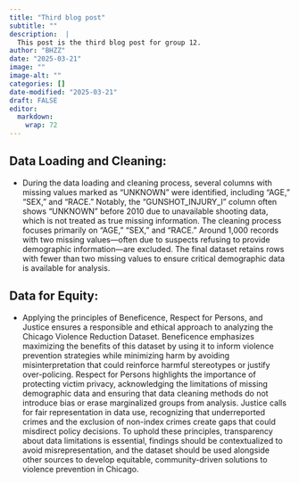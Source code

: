 ```yaml
---
title: "Third blog post"
subtitle: ""
description:  |
  This post is the third blog post for group 12.
author: "BHZZ"
date: "2025-03-21"
image: ""
image-alt: ""
categories: []
date-modified: "2025-03-21"
draft: FALSE
editor: 
  markdown: 
    wrap: 72
---
```


## **Data Loading and Cleaning:**

-   During the data loading and cleaning process, several columns with
    missing values marked as "UNKNOWN" were identified, including "AGE,"
    "SEX," and "RACE." Notably, the "GUNSHOT_INJURY_I" column often
    shows "UNKNOWN" before 2010 due to unavailable shooting data, which
    is not treated as true missing information. The cleaning process
    focuses primarily on "AGE," "SEX," and "RACE." Around 1,000 records
    with two missing values—often due to suspects refusing to provide
    demographic information—are excluded. The final dataset retains rows
    with fewer than two missing values to ensure critical demographic
    data is available for analysis.

## **Data for Equity:**

-   Applying the principles of Beneficence, Respect for Persons, and
    Justice ensures a responsible and ethical approach to analyzing the
    Chicago Violence Reduction Dataset. Beneficence emphasizes
    maximizing the benefits of this dataset by using it to inform
    violence prevention strategies while minimizing harm by avoiding
    misinterpretation that could reinforce harmful stereotypes or
    justify over-policing. Respect for Persons highlights the importance
    of protecting victim privacy, acknowledging the limitations of
    missing demographic data and ensuring that data cleaning methods do
    not introduce bias or erase marginalized groups from analysis.
    Justice calls for fair representation in data use, recognizing that
    underreported crimes and the exclusion of non-index crimes create
    gaps that could misdirect policy decisions. To uphold these
    principles, transparency about data limitations is essential,
    findings should be contextualized to avoid misrepresentation, and
    the dataset should be used alongside other sources to develop
    equitable, community-driven solutions to violence prevention in
    Chicago.
